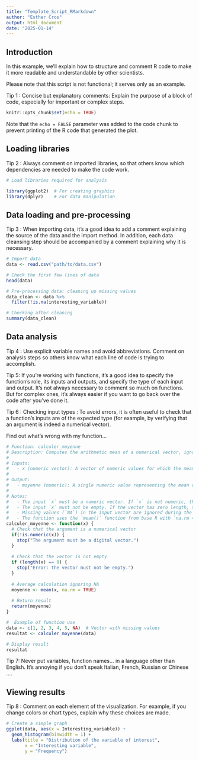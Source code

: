 ---
title: "Template_Script_RMarkdown"
author: "Esther Cros"
output: html_document
date: "2025-01-14"
---

## Introduction

In this example, we'll explain how to structure and comment R code to make it more readable and understandable by other scientists.

Please note that this script is not functional; it serves only as an example.

Tip 1 : Concise but explanatory comments: Explain the purpose of a block of code, especially for important or complex steps.

```{r setup, include=FALSE}
knitr::opts_chunk$set(echo = TRUE)
```

Note that the `echo = FALSE` parameter was added to the code chunk to prevent printing of the R code that generated the plot.

## Loading libraries

Tip 2 : Always comment on imported libraries, so that others know which dependencies are needed to make the code work.

```{r library, echo=FALSE}

# Load libraries required for analysis

library(ggplot2)  # For creating graphics
library(dplyr)    # For data manipulation
```

## Data loading and pre-processing

Tip 3 : When importing data, it's a good idea to add a comment explaining the source of the data and the import method. In addition, each data cleansing step should be accompanied by a comment explaining why it is necessary.

```{r}

# Import data
data <- read.csv("path/to/data.csv")

# Check the first few lines of data
head(data)

# Pre-processing data: cleaning up missing values
data_clean <- data %>%
  filter(!is.na(interesting_variable))

# Checking after cleaning
summary(data_clean)

```

## Data analysis

Tip 4 : Use explicit variable names and avoid abbreviations. Comment on analysis steps so others know what each line of code is trying to accomplish.

Tip 5: If you're working with functions, it's a good idea to specify the function's role, its inputs and outputs, and specify the type of each input and output.
It's not always necessary to comment so much on functions. But for complex ones, it's always easier if you want to go back over the code after you've done it.

Tip 6 : Checking input types : To avoid errors, it is often useful to check that a function's inputs are of the expected type (for example, by verifying that an argument is indeed a numerical vector).

Find out what's wrong with my function...

```{r}

# Function: calculer_moyenne
# Description: Computes the arithmetic mean of a numerical vector, ignoring missing values (`NA`).
#
# Inputs:
#   - x (numeric vector): A vector of numeric values for which the mean is calculated.
#
# Output:
#   - moyenne (numeric): A single numeric value representing the mean of the input vector.
#
# Notes:
#   - The input `x` must be a numeric vector. If `x` is not numeric, the function stops and raises an error.
#   - The input `x` must not be empty. If the vector has zero length, the function stops and raises an error.
#   - Missing values (`NA`) in the input vector are ignored during the calculation.
#   - The function uses the `mean()` function from base R with `na.rm = TRUE` to handle missing values.
calculer_moyenne <- function(x) {
  # Check that the argument is a numerical vector
  if(!is.numeric(x)) {
    stop("The argument must be a digital vector.")
  }
  
  # Check that the vector is not empty
  if (length(x) == 0) {
    stop("Error: the vector must not be empty.")
  }
  
  # Average calculation ignoring NA
  moyenne <- mean(x, na.rm = TRUE)
  
  # Return result
  return(moyenne)
}

#  Example of function use
data <- c(1, 2, 3, 4, 5, NA)  # Vector with missing values
resultat <- calculer_moyenne(data)

# Display result
resultat

```

Tip 7: Never put variables, function names... in a language other than English. It's annoying if you don't speak Italian, French, Russian or Chinese ....


## Viewing results

Tip 8 : Comment on each element of the visualization. For example, if you change colors or chart types, explain why these choices are made.

```{r}

# Create a simple graph
ggplot(data, aes(x = Interesting_variable)) +
  geom_histogram(binwidth = 1) +
  labs(title = "Distribution of the variable of interest",
       x = "Interesting variable",
       y = "Frequency")

```

```{r}

```

```{r}

```
